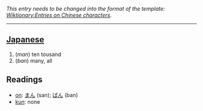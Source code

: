 ''This entry needs to be changed into the format of the template: [[Wiktionary:Entries on Chinese characters]].''
----

== [[Japanese]] ==
#(''man'') ten tousand
#(''ban'') many, all

==Readings==
*[[on]]: [[まん]] (san); [[ばん]] (ban)
*[[kun]]: none